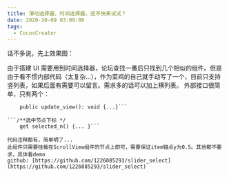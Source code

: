 ```yaml
---
title: 滑动选择器、时间选择器，还不快来试试？
date: 2020-10-09 03:09:00
tags:
  - CocosCreator
---
```


话不多说，先上效果图：

<AutoSizeImage src="//forum.cocos.org/uploads/default/optimized/3X/4/5/45ae9f6b7b61bec018128f1af88e1f6cd45950dd_2_690x433.gif =690x433" />
由于搭建 UI
需要用到时间选择器，论坛查找一番后只找到几个相似的组件。但是由于看不惯内部代码（太复杂…），作为菜鸡的自己就手动写了一个，目前只支持竖列表，如果后面有需要可以留言。需求多的话可以加上横列表。
外部接口很简单，只有两个：

````auto
    public update_view(): void {...}```

```/**选中节点下标 */
    get selected_n() {... }```

代码注释都有，简单明了...
此组件只需要挂载在ScrollView组件的节点上即可，需要保证item锚点y为0.5。其他都不要求，具体看demo
github: [https://github.com/1226085293/slider_select](https://github.com/1226085293/slider_select)
````
